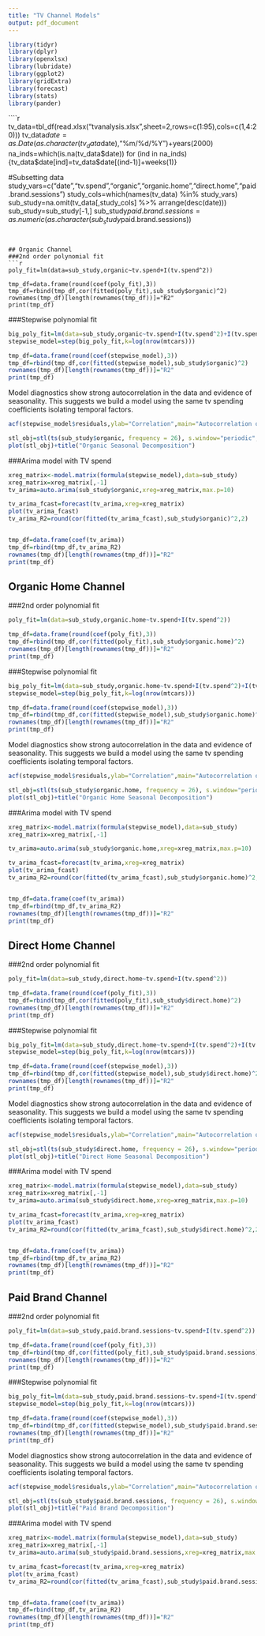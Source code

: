 ```yaml
---
title: "TV Channel Models"
output: pdf_document
---
```


```r
library(tidyr)
library(dplyr)
library(openxlsx)
library(lubridate)
library(ggplot2)
library(gridExtra)
library(forecast)
library(stats)
library(pander)
```



````r
tv_data=tbl_df(read.xlsx("tvanalysis.xlsx",sheet=2,rows=c(1:95),cols=c(1,4:20)))
tv_data$date=as.Date(as.character(tv_data$date),"%m/%d/%Y")+years(2000)
na_inds=which(is.na(tv_data$date))
for (ind in na_inds) {tv_data$date[ind]=tv_data$date[(ind-1)]+weeks(1)}

#Subsetting data
study_vars=c("date","tv.spend","organic","organic.home","direct.home","paid.brand.sessions")
study_cols=which(names(tv_data) %in% study_vars)
sub_study=na.omit(tv_data[,study_cols]  %>% arrange(desc(date)))
sub_study=sub_study[-1,]
sub_study$paid.brand.sessions=as.numeric(as.character(sub_study$paid.brand.sessions))
```


## Organic Channel
###2nd order polynomial fit
```r
poly_fit=lm(data=sub_study,organic~tv.spend+I(tv.spend^2))

tmp_df=data.frame(round(coef(poly_fit),3))
tmp_df=rbind(tmp_df,cor(fitted(poly_fit),sub_study$organic)^2)
rownames(tmp_df)[length(rownames(tmp_df))]="R2"
print(tmp_df)
```


###Stepwise polynomial fit
```r
big_poly_fit=lm(data=sub_study,organic~tv.spend+I(tv.spend^2)+I(tv.spend^3)+I(tv.spend^4))
stepwise_model=step(big_poly_fit,k=log(nrow(mtcars)))
```

```r
tmp_df=data.frame(round(coef(stepwise_model),3))
tmp_df=rbind(tmp_df,cor(fitted(stepwise_model),sub_study$organic)^2)
rownames(tmp_df)[length(rownames(tmp_df))]="R2"
print(tmp_df)
```

Model diagnostics show strong autocorrelation in the data and evidence of seasonality. This suggests we build a model using the same tv spending coefficients isolating temporal factors.

```r
acf(stepwise_model$residuals,ylab="Correlation",main="Autocorrelation of Residuals")
```


```r
stl_obj=stl(ts(sub_study$organic, frequency = 26), s.window="periodic",robust=TRUE)
plot(stl_obj)+title("Organic Seasonal Decomposition")
```

###Arima model with TV spend
```r
xreg_matrix<-model.matrix(formula(stepwise_model),data=sub_study)
xreg_matrix=xreg_matrix[,-1]
tv_arima=auto.arima(sub_study$organic,xreg=xreg_matrix,max.p=10)

tv_arima_fcast=forecast(tv_arima,xreg=xreg_matrix)
plot(tv_arima_fcast)
tv_arima_R2=round(cor(fitted(tv_arima_fcast),sub_study$organic)^2,2)


tmp_df=data.frame(coef(tv_arima))
tmp_df=rbind(tmp_df,tv_arima_R2)
rownames(tmp_df)[length(rownames(tmp_df))]="R2"
print(tmp_df)
```








## Organic Home Channel

###2nd order polynomial fit
```r
poly_fit=lm(data=sub_study,organic.home~tv.spend+I(tv.spend^2))

tmp_df=data.frame(round(coef(poly_fit),3))
tmp_df=rbind(tmp_df,cor(fitted(poly_fit),sub_study$organic.home)^2)
rownames(tmp_df)[length(rownames(tmp_df))]="R2"
print(tmp_df)
```



###Stepwise polynomial fit
```r
big_poly_fit=lm(data=sub_study,organic.home~tv.spend+I(tv.spend^2)+I(tv.spend^3)+I(tv.spend^4))
stepwise_model=step(big_poly_fit,k=log(nrow(mtcars)))
```

```r
tmp_df=data.frame(round(coef(stepwise_model),3))
tmp_df=rbind(tmp_df,cor(fitted(stepwise_model),sub_study$organic.home)^2)
rownames(tmp_df)[length(rownames(tmp_df))]="R2"
print(tmp_df)
```


Model diagnostics show strong autocorrelation in the data and evidence of seasonality. This suggests we build a model using the same tv spending coefficients isolating temporal factors.

```r
acf(stepwise_model$residuals,ylab="Correlation",main="Autocorrelation of Residuals")
```

```r
stl_obj=stl(ts(sub_study$organic.home, frequency = 26), s.window="periodic",robust=TRUE)
plot(stl_obj)+title("Organic Home Seasonal Decomposition")
```

###Arima model with TV spend
```r
xreg_matrix<-model.matrix(formula(stepwise_model),data=sub_study)
xreg_matrix=xreg_matrix[,-1]

tv_arima=auto.arima(sub_study$organic.home,xreg=xreg_matrix,max.p=10)

tv_arima_fcast=forecast(tv_arima,xreg=xreg_matrix)
plot(tv_arima_fcast)
tv_arima_R2=round(cor(fitted(tv_arima_fcast),sub_study$organic.home)^2,2)


tmp_df=data.frame(coef(tv_arima))
tmp_df=rbind(tmp_df,tv_arima_R2)
rownames(tmp_df)[length(rownames(tmp_df))]="R2"
print(tmp_df)
```




## Direct Home Channel
###2nd order polynomial fit
```r
poly_fit=lm(data=sub_study,direct.home~tv.spend+I(tv.spend^2))

tmp_df=data.frame(round(coef(poly_fit),3))
tmp_df=rbind(tmp_df,cor(fitted(poly_fit),sub_study$direct.home)^2)
rownames(tmp_df)[length(rownames(tmp_df))]="R2"
print(tmp_df)
```


###Stepwise polynomial fit
```r
big_poly_fit=lm(data=sub_study,direct.home~tv.spend+I(tv.spend^2)+I(tv.spend^3)+I(tv.spend^4))
stepwise_model=step(big_poly_fit,k=log(nrow(mtcars)))
```

```r
tmp_df=data.frame(round(coef(stepwise_model),3))
tmp_df=rbind(tmp_df,cor(fitted(stepwise_model),sub_study$direct.home)^2)
rownames(tmp_df)[length(rownames(tmp_df))]="R2"
print(tmp_df)
```

Model diagnostics show strong autocorrelation in the data and evidence of seasonality. This suggests we build a model using the same tv spending coefficients isolating temporal factors.

```r
acf(stepwise_model$residuals,ylab="Correlation",main="Autocorrelation of Residuals")
```


```r
stl_obj=stl(ts(sub_study$direct.home, frequency = 26), s.window="periodic",robust=TRUE)
plot(stl_obj)+title("Direct Home Seasonal Decomposition")
```

###Arima model with TV spend
```r
xreg_matrix<-model.matrix(formula(stepwise_model),data=sub_study)
xreg_matrix=xreg_matrix[,-1]
tv_arima=auto.arima(sub_study$direct.home,xreg=xreg_matrix,max.p=10)

tv_arima_fcast=forecast(tv_arima,xreg=xreg_matrix)
plot(tv_arima_fcast)
tv_arima_R2=round(cor(fitted(tv_arima_fcast),sub_study$direct.home)^2,2)


tmp_df=data.frame(coef(tv_arima))
tmp_df=rbind(tmp_df,tv_arima_R2)
rownames(tmp_df)[length(rownames(tmp_df))]="R2"
print(tmp_df)
```




## Paid Brand Channel

###2nd order polynomial fit
```r
poly_fit=lm(data=sub_study,paid.brand.sessions~tv.spend+I(tv.spend^2))

tmp_df=data.frame(round(coef(poly_fit),3))
tmp_df=rbind(tmp_df,cor(fitted(poly_fit),sub_study$paid.brand.sessions)^2)
rownames(tmp_df)[length(rownames(tmp_df))]="R2"
print(tmp_df)
```


###Stepwise polynomial fit
```r
big_poly_fit=lm(data=sub_study,paid.brand.sessions~tv.spend+I(tv.spend^2)+I(tv.spend^3)+I(tv.spend^4))
stepwise_model=step(big_poly_fit,k=log(nrow(mtcars)))
```

```r
tmp_df=data.frame(round(coef(stepwise_model),3))
tmp_df=rbind(tmp_df,cor(fitted(stepwise_model),sub_study$paid.brand.sessions)^2)
rownames(tmp_df)[length(rownames(tmp_df))]="R2"
print(tmp_df)
```


Model diagnostics show strong autocorrelation in the data and evidence of seasonality. This suggests we build a model using the same tv spending coefficients isolating temporal factors.

```r
acf(stepwise_model$residuals,ylab="Correlation",main="Autocorrelation of Residuals")
```


```r
stl_obj=stl(ts(sub_study$paid.brand.sessions, frequency = 26), s.window="periodic",robust=TRUE)
plot(stl_obj)+title("Paid Brand Decomposition")
```

###Arima model with TV spend
```r
xreg_matrix<-model.matrix(formula(stepwise_model),data=sub_study)
xreg_matrix=xreg_matrix[,-1]
tv_arima=auto.arima(sub_study$paid.brand.sessions,xreg=xreg_matrix,max.p=10)

tv_arima_fcast=forecast(tv_arima,xreg=xreg_matrix)
plot(tv_arima_fcast)
tv_arima_R2=round(cor(fitted(tv_arima_fcast),sub_study$paid.brand.sessions)^2,2)


tmp_df=data.frame(coef(tv_arima))
tmp_df=rbind(tmp_df,tv_arima_R2)
rownames(tmp_df)[length(rownames(tmp_df))]="R2"
print(tmp_df)
```



